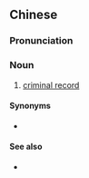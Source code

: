 ==Chinese==
{{zh-forms|s=犯罪记录|type=22}}

===Pronunciation===
{{zh-pron
|m=fànzuì jìlù
|c=faan6 zeoi6 gei3 luk6
|cat=n
}}

===Noun===
{{zh-noun}}

# [[criminal record]]

====Synonyms====
* {{zh-l|案底}}

====See also====
* {{zh-l|前科}}